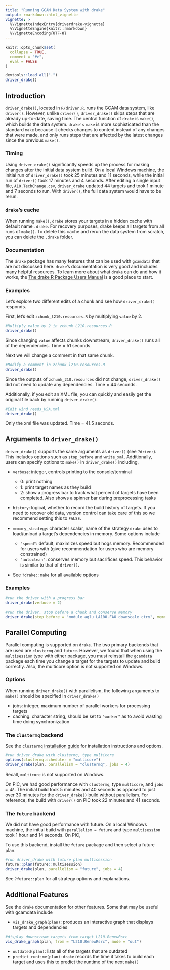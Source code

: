 ```yaml
---
title: "Running GCAM Data System with drake"
output: rmarkdown::html_vignette
vignette: >
  %\VignetteIndexEntry{driverdrake-vignette}
  %\VignetteEngine{knitr::rmarkdown}
  %\VignetteEncoding{UTF-8}
---
```


```r
knitr::opts_chunk$set(
  collapse = TRUE,
  comment = "#>",
  eval = FALSE
)
```

```r
devtools::load_all(".")
driver_drake()

```

## Introduction
<!-- focus on why ppl want to use drake, time saved -added-->
<!-- give examples (changing file/chunk) -added -->
<!-- more sophisticated than standard make. checks content instead of just changes -added(gave example)  -->
<!-- keeping track of output xmls, get original xmls back -added(as example) -->
<!-- drake documentation is really good!! -added-->
<!-- talking more about drake cache - is it always safe to delete .drake folder- added -->
<!-- link to drake cache documentation - added -->

`driver_drake()`, located in `R/driver.R`, runs the GCAM data system, like `driver()`. However, unlike `driver()`, `driver_drake()` skips steps that are already up-to-date, saving time. The central function of `drake` is `make()`, which builds the data system. `drake's` `make` is more sophisticated than the standard `make` because it checks changes to content instead of any changes that were made, and only runs steps that are affected by the latest changes since the previous `make()`.


### Timing

Using `driver_drake()` significantly speeds up the process for making changes after the initial data system build. On a local Windows machine, the initial run of `driver_drake()` took 25 minutes and 11 seconds, while the initial run of `driver()` took 17 minutes and 4 seconds. After editing a single input file, `A10.TechChange.csv`, `driver_drake` updated 44 targets and took 1 minute and 7 seconds to run. With `driver()`, the full data system would have to be rerun.  

### `drake`'s cache
When running `make()`, `drake` stores your targets in a hidden cache with default name `.drake`. For recovery purposes, drake keeps all targets from all runs of `make()`. To delete this cache and rerun the data system from scratch, you can delete the `.drake` folder. 

### Documentation
The `drake` package has many features that can be used with `gcamdata` that are not discussed here. `drake`'s documentation is very good and includes many helpful resources. To learn more about what `drake` can do and how it works, the [The drake R Package Users Manual](https://books.ropensci.org/drake/) is a good place to start. 

### Examples
Let's explore two different edits of a chunk and see how `driver_drake()` responds. 

First, let's edit `zchunk_l210.resources.R` by multiplying `value` by 2. 

```r
#Multiply value by 2 in zchunk_L210.resources.R
driver_drake()
```
Since changing `value` affects chunks downstream, `driver_drake()` runs all  of the dependencies. 
Time = 51 seconds.


Next we will change a comment in that same chunk. 
```r
#Modify a comment in zchunk_l210.resources.R
driver_drake()

```
Since the outputs of `zchunk_210.resources` did not change, `driver_drake()` did not need to update any dependencies. 
Time = 44 seconds.


Additionally, if you edit an XML file, you can quickly and easily get the original file back by running `driver_drake()`. 
```r
#Edit wind_reeds_USA.xml 
driver_drake()

```
Only the xml file was updated. 
Time =  41.5 seconds. 

<!-- The central function of `drake` is `make()`, which builds the data system based on a `drake` `plan`. The `plan` is a data frame with columns “target” and “command”. Each row is a step in the workflow and the target is the return value of the corresponding command. `drake` understands the dependency relationships between targets and commands in the plan, regardless of the order they are written. The `make()` function runs the targets in the correct order and stores the results in a hidden cache, `.drake`. It skips steps that are up-to-date and only runs steps that have changed since the previous `make()`. See [The drake R Package Users Manual](https://books.ropensci.org/drake/) for more information on `drake` and it's available options.  -->

## Arguments to `driver_drake()` 

`driver_drake()` supports the same arguments as `driver()` (see `?driver`). This includes options such as `stop_before` and `write_xml`. Additionally, users can specify options to `make()` in `driver_drake()` including, 

* `verbose`: integer, controls printing to the console/terminal
    * 0: print nothing
    * 1: print target names as they build
    * 2: show a progress bar to track what percent of targets have been completed. Also shows a spinner bar during preprocessing tasks
    
* `history`: logical, whether to record the build history of targets. If you need to recover old data, version control can take care of this so we recommend setting this to `FALSE`. 
<!-- (more explanation here - version control takes care of a lot of this) -->

* `memory_strategy`: character scalar, name of the strategy `drake` uses to load/unload a target's dependencies in memory. Some options include
    * `"speed"`: default, maximizes speed but hogs memory. Recommended for users with (give recommendation for users who are memory constrained)
    * `"autoclean"`: conserves memory but sacrifices speed. This behavior is similar to that of `driver()`.
* See `?drake::make` for all available options
  

### Examples
```r
#run the driver with a progress bar
driver_drake(verbose = 2)

#run the driver, stop before a chunk and conserve memory
driver_drake(stop_before = "module_aglu_LA100.FAO_downscale_ctry", memory_stategy = "autoclean")

```


## Parallel Computing
Parallel computing is supported on `drake`. The two primary backends that are used are `clustermq` and `future`. However, we found that when using the `multisession` type with either package, you must reinstall the `gcamdata` package each time you change a target for the targets to update and build correctly. Also, the multicore option is not supported on Windows.  

### Options
When running `driver_drake()` with parallelism, the following arguments to `make()` should be specified in `driver_drake()`

* jobs: integer, maximum number of parallel workers for processing targets 
<!-- should we give jobs recommendation? -->
* caching: character string, should be set to `"worker"` as to avoid wasting time doing synchronization

<!-- - give time from PIC, from my computer -->
<!-- - why (not) future, why clustermq -->
<!--    - what is not possible on Windows -->
<!--    - using clustermq  -->
<!--    - multisession = install, multicore not but not possible on Windows -->
<!--    - how many parallel tasks given by jobs argument -->

<!-- running w parallelism, caching = "worker" otherwise waste time doing synchronization  -->

### The `clustermq` backend
See the `clustermq` [installation guide](https://cran.r-project.org/web/packages/clustermq/vignettes/userguide.html) for installation instructions and options. 

<!-- - explain how to install clustermq package on PIC -->


```r
#run driver_drake with clustermq, type multicore
options(clustermq.scheduler = "multicore")
driver_drake(plan, parallelism = "clustermq", jobs = 4)
```
Recall, `multicore` is not supported on Windows. 

On PIC, we had good performance with `clustermq`, type `multicore`, and `jobs = 48`.  The initial build took 5 minutes and 40 seconds as opposed to just over 30 minutes for the `driver_drake()` build without parallelism. For reference, the build with `driver()` on PIC took  22 minutes and 41 seconds. 


### The `future` backend 

We did not have good performance with future. On a local Windows machine, the initial build with `parallelism = future` and type `multisession` took 1 hour and 14 seconds. On PIC, 

To use this backend, install the `future` package and then select a future plan. 
```r
#run driver_drake with future plan multisession
future::plan(future::multisession)
driver_drake(plan, parallelism = "future", jobs = 4)
```
See `?future::plan` for all strategy options and explanations. 


## Additional Features

See the `drake` documentation for other features. Some that may be useful with gcamdata include

* `vis_drake_graph(plan)`: produces an interactive graph that displays targets and dependencies
<!-- give working example, go downstream, manageable figure -->

```r
#display downstream targets from target L210.RenewRsrc 
vis_drake_graph(plan, from = "L210.RenewRsrc", mode = "out")

```

* `outdated(plan)`: lists all of the targets that are outdated
* `predict_runtime(plan)`: `drake` records the time it takes to build each target and uses this to predict the runtime of the next `make()`






